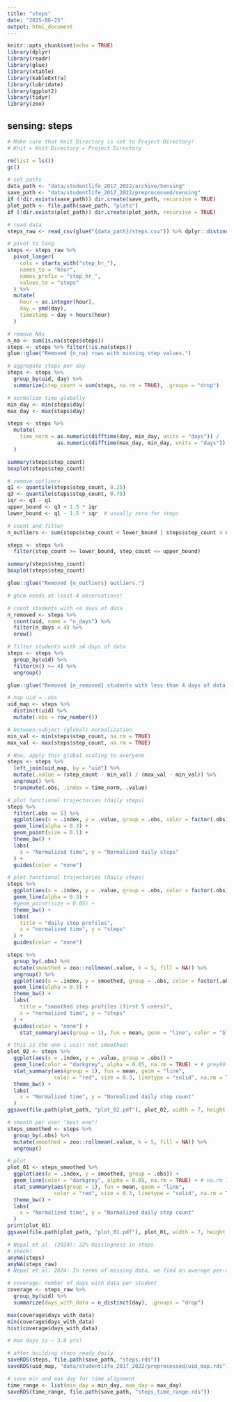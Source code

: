 ```yaml
---
title: "steps"
date: "2025-06-25"
output: html_document
---
```



```r
knitr::opts_chunk$set(echo = TRUE)
library(dplyr)
library(readr)
library(glue)
library(xtable)
library(kableExtra)
library(lubridate)
library(ggplot2)
library(tidyr)
library(zoo)
```

## sensing: steps

```r
# Make sure that Knit Directory is set to Project Directory! 
# Knit ▸ Knit Directory ▸ Project Directory

rm(list = ls())
gc()

# set paths
data_path <- "data/studentlife_2017_2022/archive/Sensing"
save_path <- "data/studentlife_2017_2022/preprocessed/sensing"
if (!dir.exists(save_path)) dir.create(save_path, recursive = TRUE)
plot_path <- file.path(save_path, "plots")
if (!dir.exists(plot_path)) dir.create(plot_path, recursive = TRUE)

# read data
steps_raw <- read_csv(glue("{data_path}/steps.csv")) %>% dplyr::distinct()
```


```r
# pivot to long
steps <- steps_raw %>%
  pivot_longer(
    cols = starts_with("step_hr_"),
    names_to = "hour",
    names_prefix = "step_hr_",
    values_to = "steps"
  ) %>%
  mutate(
    hour = as.integer(hour),
    day = ymd(day),
    timestamp = day + hours(hour)
  )

# remove NAs
n_na <- sum(is.na(steps$steps))
steps <- steps %>% filter(!is.na(steps))
glue::glue("Removed {n_na} rows with missing step values.")
```


```r
# aggregate steps per day
steps <- steps %>%
  group_by(uid, day) %>%
  summarize(step_count = sum(steps, na.rm = TRUE), .groups = "drop")

# normalize time globally
min_day <- min(steps$day)
max_day <- max(steps$day)

steps <- steps %>%
  mutate(
    time_norm = as.numeric(difftime(day, min_day, units = "days")) /
                as.numeric(difftime(max_day, min_day, units = "days"))
  )

```


```r
summary(steps$step_count)
boxplot(steps$step_count)

# remove outliers
q1 <- quantile(steps$step_count, 0.25)
q3 <- quantile(steps$step_count, 0.75)
iqr <- q3 - q1
upper_bound <- q3 + 1.5 * iqr
lower_bound <- q1 - 1.5 * iqr  # usually zero for steps

# count and filter
n_outliers <- sum(steps$step_count < lower_bound | steps$step_count > upper_bound)

steps <- steps %>%
  filter(step_count >= lower_bound, step_count <= upper_bound)

summary(steps$step_count)
boxplot(steps$step_count)

glue::glue("Removed {n_outliers} outliers.")
```


```r
# ghcm needs at least 4 observations!

# count students with <4 days of data
n_removed <- steps %>%
  count(uid, name = "n_days") %>%
  filter(n_days < 4) %>%
  nrow()

# filter students with ≥4 days of data
steps <- steps %>%
  group_by(uid) %>%
  filter(n() >= 4) %>%
  ungroup()

glue::glue("Removed {n_removed} students with less than 4 days of data.")

```



```r
# map uid → .obs 
uid_map <- steps %>%
  distinct(uid) %>%
  mutate(.obs = row_number())

# between-subject (global) normalization 
min_val <- min(steps$step_count, na.rm = TRUE)
max_val <- max(steps$step_count, na.rm = TRUE)

# Now, apply this global scaling to everyone
steps <- steps %>%
  left_join(uid_map, by = "uid") %>%
  mutate(.value = (step_count - min_val) / (max_val - min_val)) %>%
  ungroup() %>%
  transmute(.obs, .index = time_norm, .value)

```




```r
# plot functional trajectories (daily steps)
steps %>%
  filter(.obs <= 5) %>%
  ggplot(aes(x = .index, y = .value, group = .obs, color = factor(.obs))) +
  geom_line(alpha = 0.3) +
  geom_point(size = 0.1) +
  theme_bw() +
  labs(
    x = "Normalized time", y = "Normalized daily steps"
  ) +
  guides(color = "none")

```

```r
# plot functional trajectories (daily steps)
steps %>%
  ggplot(aes(x = .index, y = .value, group = .obs, color = factor(.obs))) +
  geom_line(alpha = 0.3) +
  #geom_point(size = 0.05) +
  theme_bw() +
  labs(
    title = "daily step profiles",
    x = "normalized time", y = "steps"
  ) +
  guides(color = "none")

```

```r
steps %>%
  group_by(.obs) %>%
  mutate(smoothed = zoo::rollmean(.value, k = 5, fill = NA)) %>%
  ungroup() %>%
  ggplot(aes(x = .index, y = smoothed, group = .obs, color = factor(.obs))) +
  geom_line(alpha = 0.3) +
  theme_bw() +
  labs(
    title = "smoothed step profiles (first 5 users)",
    x = "normalized time", y = "steps"
  ) +
  guides(color = "none") + 
	stat_summary(aes(group = 1), fun = mean, geom = "line", color = "black", size = 0.1)

```


```r
# this is the one i use!! not smoothed!
plot_02 <- steps %>%
  ggplot(aes(x = .index, y = .value, group = .obs)) +
  geom_line(color = "darkgrey", alpha = 0.05, na.rm = TRUE) + # grey80 or darkgrey?
  stat_summary(aes(group = 1), fun = mean, geom = "line",
               color = "red", size = 0.3, linetype = "solid", na.rm = TRUE) +
  theme_bw() +
  labs(
    x = "Normalized time", y = "Normalized daily step count"
  )
ggsave(file.path(plot_path, "plot_02.pdf"), plot_02, width = 7, height = 4)
```



```r
# smooth per user "best one"!
steps_smoothed <- steps %>%
  group_by(.obs) %>%
  mutate(smoothed = zoo::rollmean(.value, k = 5, fill = NA)) %>%
  ungroup()

# plot
plot_01 <- steps_smoothed %>%
  ggplot(aes(x = .index, y = smoothed, group = .obs)) +
  geom_line(color = "darkgrey", alpha = 0.05, na.rm = TRUE) + # na.rm TRUE supress warnings!
  stat_summary(aes(group = 1), fun = mean, geom = "line",
               color = "red", size = 0.3, linetype = "solid", na.rm = TRUE) +
  theme_bw() +
  labs(
    x = "Normalized time", y = "Normalized daily step count"
  )
print(plot_01)
ggsave(file.path(plot_path, "plot_01.pdf"), plot_01, width = 7, height = 4)

```
 





```r
# Nepal et al. (2024): 22% missingness in steps
# check!
anyNA(steps)
anyNA(steps_raw)
# Nepal et al. 2024: In terms of missing data, we find an average per-user missing value rate of approximately 20% for location-based features, 12% for audio play-based features, and 22% for steps. We have no missing data for physical activity features, and as the phone usage and sleep features are derived, they invariably have non-empty values.

# coverage: number of days with data per student
coverage <- steps_raw %>%
  group_by(uid) %>%
  summarize(days_with_data = n_distinct(day), .groups = "drop")

max(coverage$days_with_data)
min(coverage$days_with_data)
hist(coverage$days_with_data)

# max days is ~ 3.8 yrs!
```



```r
# after building steps_ready_daily
saveRDS(steps, file.path(save_path, "steps.rds"))
saveRDS(uid_map, "data/studentlife_2017_2022/preprocessed/uid_map.rds")  # save globally

# save min and max day for time alignment
time_range <- list(min_day = min_day, max_day = max_day)
saveRDS(time_range, file.path(save_path, "steps_time_range.rds"))

```




